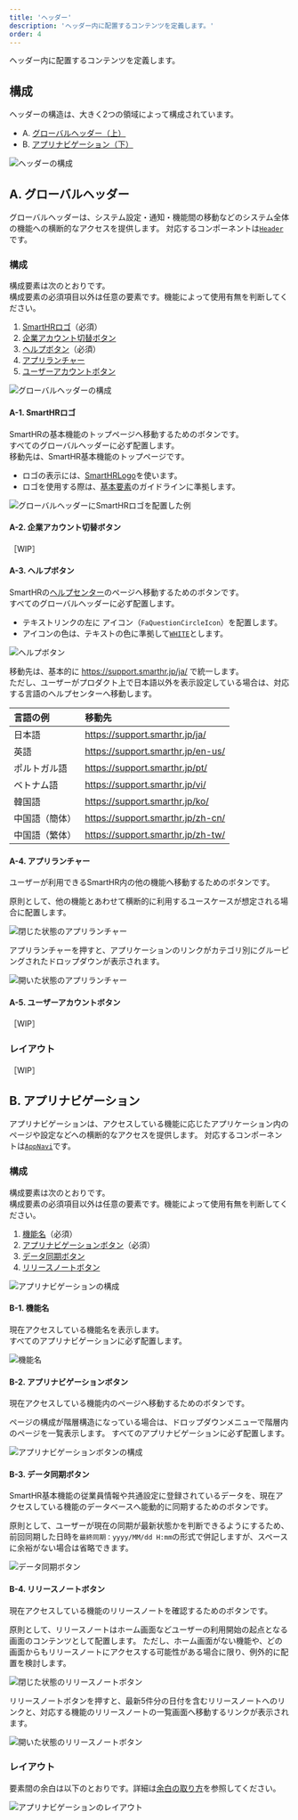 ```yaml
---
title: 'ヘッダー'
description: 'ヘッダー内に配置するコンテンツを定義します。'
order: 4
---
```



ヘッダー内に配置するコンテンツを定義します。

## 構成

ヘッダーの構造は、大きく2つの領域によって構成されています。

- A. [グローバルヘッダー（上）](#h2-0)
- B. [アプリナビゲーション（下）](#h2-1)

![ヘッダーの構成](./images/navigation/header-anatomy.png)

## A. グローバルヘッダー

グローバルヘッダーは、システム設定・通知・機能間の移動などのシステム全体の機能への横断的なアクセスを提供します。
対応するコンポーネントは[`Header`](/products/components/header/)です。

### 構成

構成要素は次のとおりです。  
構成要素の必須項目以外は任意の要素です。機能によって使用有無を判断してください。

1. [SmartHRロゴ](#h4-0)（必須）
2. [企業アカウント切替ボタン](#h4-1)
3. [ヘルプボタン](#h4-2)（必須）
4. [アプリランチャー](#h4-3)
5. [ユーザーアカウントボタン](#h4-4)

![グローバルヘッダーの構成](./images/navigation/global-header-anatomy.png)

#### A-1. SmartHRロゴ

SmartHRの基本機能のトップページへ移動するためのボタンです。  
すべてのグローバルヘッダーに必ず配置します。  
移動先は、SmartHR基本機能のトップページです。

- ロゴの表示には、[SmartHRLogo](/products/components/smarthr-logo/)を使います。
- ロゴを使用する際は、[基本要素](/basics/logos/)のガイドラインに準拠します。

![グローバルヘッダーにSmartHRロゴを配置した例](./images/navigation/smarthrlogo.png)

#### A-2. 企業アカウント切替ボタン

［WIP］

#### A-3. ヘルプボタン

SmartHRの[ヘルプセンター](https://support.smarthr.jp/ja/)のページへ移動するためのボタンです。  
すべてのグローバルヘッダーに必ず配置します。

- テキストリンクの左に <FaQuestionCircleIcon alt="ヘルプ" /> アイコン（`FaQuestionCircleIcon`）を配置します。
- アイコンの色は、テキストの色に準拠して[`WHITE`](/products/design-tokens/color/#h2-0)とします。

![ヘルプボタン](./images/navigation/help-button.png)

移動先は、基本的に https://support.smarthr.jp/ja/ で統一します。  
ただし、ユーザーがプロダクト上で日本語以外を表示設定している場合は、対応する言語のヘルプセンターへ移動します。

| 言語の例 | 移動先 |
| :--- | :--- |
| 日本語 | https://support.smarthr.jp/ja/ |
| 英語 | https://support.smarthr.jp/en-us/ |
| ポルトガル語 | https://support.smarthr.jp/pt/ |
| ベトナム語 | https://support.smarthr.jp/vi/ |
| 韓国語 | https://support.smarthr.jp/ko/ |
| 中国語（簡体） | https://support.smarthr.jp/zh-cn/ |
| 中国語（繁体） | https://support.smarthr.jp/zh-tw/ |

#### A-4. アプリランチャー

ユーザーが利用できるSmartHR内の他の機能へ移動するためのボタンです。  

原則として、他の機能とあわせて横断的に利用するユースケースが想定される場合に配置します。

![閉じた状態のアプリランチャー](./images/navigation/app-launcher.png)

アプリランチャーを押すと、アプリケーションのリンクがカテゴリ別にグルーピングされたドロップダウンが表示されます。

![開いた状態のアプリランチャー](./images/navigation/opened-app-launcher-in-global-header.png)

#### A-5. ユーザーアカウントボタン

［WIP］

### レイアウト

［WIP］

## B. アプリナビゲーション

アプリナビゲーションは、アクセスしている機能に応じたアプリケーション内のページや設定などへの横断的なアクセスを提供します。
対応するコンポーネントは[`AppNavi`](/products/components/app-navi/)です。

### 構成

構成要素は次のとおりです。  
構成要素の必須項目以外は任意の要素です。機能によって使用有無を判断してください。

1. [機能名](#h4-5)（必須）
2. [アプリナビゲーションボタン](#h4-6)（必須）
3. [データ同期ボタン](#h4-7)
4. [リリースノートボタン](#h4-8)

![アプリナビゲーションの構成](./images/navigation/app-navigation-anatomy.png)

#### B-1. 機能名

現在アクセスしている機能名を表示します。  
すべてのアプリナビゲーションに必ず配置します。

![機能名](./images/navigation/app-name.png)

#### B-2. アプリナビゲーションボタン

現在アクセスしている機能内のページへ移動するためのボタンです。  

ページの構成が階層構造になっている場合は、ドロップダウンメニューで階層内のページを一覧表示します。
すべてのアプリナビゲーションに必ず配置します。

![アプリナビゲーションボタンの構成](./images/navigation/app-navigation-button.png)

#### B-3. データ同期ボタン

SmartHR基本機能の従業員情報や共通設定に登録されているデータを、現在アクセスしている機能のデータベースへ能動的に同期するためのボタンです。  

原則として、ユーザーが現在の同期が最新状態かを判断できるようにするため、前回同期した日時を`最終同期：yyyy/MM/dd H:mm`の形式で併記しますが、スペースに余裕がない場合は省略できます。

![データ同期ボタン](./images/navigation/data-sync-button.png)

#### B-4. リリースノートボタン

現在アクセスしている機能のリリースノートを確認するためのボタンです。  

原則として、リリースノートはホーム画面などユーザーの利用開始の起点となる画面のコンテンツとして配置します。
ただし、ホーム画面がない機能や、どの画面からもリリースノートにアクセスする可能性がある場合に限り、例外的に配置を検討します。

![閉じた状態のリリースノートボタン](./images/navigation/release-note-button.png)

リリースノートボタンを押すと、最新5件分の日付を含むリリースノートへのリンクと、対応する機能のリリースノートの一覧画面へ移動するリンクが表示されます。  

![開いた状態のリリースノートボタン](./images/navigation/opened-release-note-button-in-app-navigation.png)

### レイアウト

要素間の余白は以下のとおりです。詳細は[余白の取り方](/products/design-patterns/spacing-layout-pattern/)を参照してください。

![アプリナビゲーションのレイアウト](./images/navigation/app-navigation-layout.png)